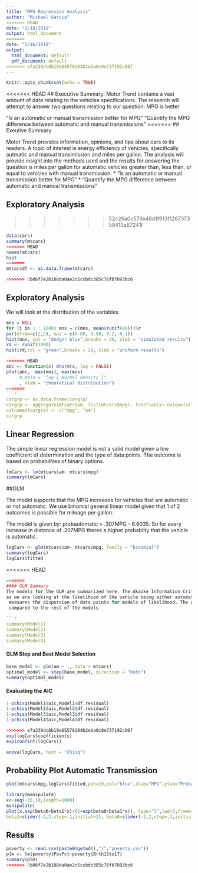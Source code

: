 ```yaml
---
title: "MPG Regression Analysis"
author: "Michael Garcia"
<<<<<<< HEAD
date: "2/18/2018"
output: html_document
=======
date: "5/16/2018"
output:
  html_document: default
  pdf_document: default
>>>>>>> e7a339dc8b19e65578104b2eba0c9e737192c06f
---
```


```r
knitr::opts_chunk$set(echo = TRUE)
```

<<<<<<< HEAD
## Executive Summary:
Motor Trend contains a vast amount of data relating to the vehicles specifications. The research will
attempt to answer two questions relating to our question: MPG is better

“Is an automatic or manual transmission better for MPG”
"Quantify the MPG difference between automatic and manual transmissions"
=======
## Exeutive Summary

Motor Trend provides information, opinions, and tips about cars to its readers. A topic of interest is energy efficiency of vehicles, specifically autmatic and manual transimission and miles per gallon. The analysis will provide insight into the methods used and the results for answering the question is miles per gallon for automatic vehicles greater than, less than, or equal to vehicles with manual transmission.
      * “Is an automatic or manual transmission better for MPG”
      * "Quantify the MPG difference between automatic and manual transmissions"


## Exploratory Analysis
>>>>>>> 52c26a0c579a48d1f913f126737358410a67241f



```r
data(cars)
summary(mtcars)
<<<<<<< HEAD
names(mtcars)
hist
=======
mtcarsdf <- as.data.frame(mtcars)

>>>>>>> 8b06f7e2b108da0ae2c5ccbdc385c76fb7893bc6
```

## Exploratory Analysis


We will look at the distribution of the variables. 

```r
mns = NULL
for (i in 1 : 1000) mns = c(mns, mean(runif(40)))5r
par(mfrow=c(2,2), mai = c(0.80, 0.80, 0.2, 0.1))
hist(mns, col = "dodger blue",breaks = 20, xlab = "simulated results")
rd <- runif(1000)
hist(rd,col = "green",breaks = 20, xlab = "uniform results")

<<<<<<< HEAD
abc <- function(x) dnorm(x, log = FALSE)
plot(abc, -max(mns), max(mns)
     #,main = "log { Normal density }"
     , xlab = "theoretical distribution")
=======
```r
cargrp <- as.data.frame(cargrp)
cargrp <- aggregate(mtcars$am, list(mtcars$mpg), function(x) unique(x))
colnames(cargrp) <- c("mpg", "am")
cargrp

```



## Linear Regression 
The simple linear regression model is not a valid model given a low coefficient of determination and the type of data points.
The outcome is based on probabilities of binary options.

```r
lmCars <- lm(mtcars$am~ mtcars$mpg)
summary(lmCars)
```


##GLM

The model supports that the MPG increases for vehicles that are automatic or not automatic. We use binomial general linear model
given that 1 of 2 outcomes is possible for mileage per gallon.

The model is given by: probautomatic = .307MPG - 6.6035. So for every increase in distance of .307MPG theres a higher probabilty that the vehicle
is automatic.


```r
logCars <- glm(mtcars$am~ mtcars$mpg, family = "binomial")
summary(logCars)
logCars$fitted
```

<<<<<<< HEAD
```r
=======
#### GLM Summary
The models for the GLM are summarized here. The Akaike Information Criterion (aic) is proper for the model
as we are looking at the likelihood of the vehicle being either automatic or manual. The aic
 measures the dispersion of data points for models of likelihood. The AM = .307 - 6.60 has the largest AIC
 compared to the rest of the models

```r
summary(Model1)
summary(Model2)
summary(Model3)
summary(Model4)

```

#### GLM Step and Best Model Selection
```r
base_model <- glm(am ~ ., data = mtcars)
optimal_model <- step(base_model, direction = "both")
summary(optimal_model)
```



#### Evaluating the AIC


```r
1-pchisq(Model1$aic,Model1$df.residual)
1-pchisq(Model2$aic,Model2$df.residual)
1-pchisq(Model3$aic,Model3$df.residual)
1-pchisq(Model4$aic,Model4$df.residual)

```

```r
>>>>>>> e7a339dc8b19e65578104b2eba0c9e737192c06f
exp(logCars$coefficients)
exp(confint(logCars))
```


```r
anova(logCars, test = "Chisq")
```

## Probability Plot Automatic Transmission


```r
plot(mtcars$mpg,logCars$fitted,pch=19,col="blue",xlab="MPG",ylab="Probability Automatic")

```

```r
library(manipulate)
x<-seq(-10,10,length=1000) 
manipulate(
plot(x,exp(beta0+beta1*x)/(1+exp(beta0+beta1*x)), type="l",lwd=3,frame=FALSE),
beta1=slider(-2,2,step=.1,initial=2), beta0=slider(-2,2,step=.1,initial=0) )
```



## Results
```r
poverty <- read.csv(paste0(getwd(),"/","poverty.csv"))
plm <- lm(poverty$PovPct~poverty$Brth15to17)
summary(plm)
>>>>>>> 8b06f7e2b108da0ae2c5ccbdc385c76fb7893bc6
```


